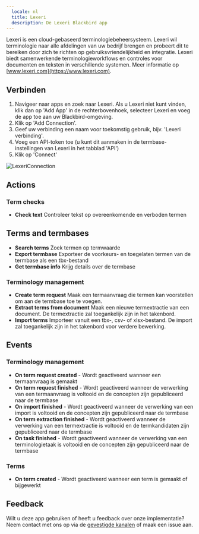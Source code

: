 ```yaml
---
  locale: nl
  title: Lexeri
  description: De Lexeri Blackbird app
---
```


<LinkCard title="View on Github" target="_blank" href="https://github.com/bb-io/Lexeri" icon="github" />

Lexeri is een cloud-gebaseerd terminologiebeheersysteem. Lexeri wil terminologie naar alle afdelingen van uw bedrijf brengen en probeert dit te bereiken door zich te richten op gebruiksvriendelijkheid en integratie. Lexeri biedt samenwerkende terminologieworkflows en controles voor documenten en teksten in verschillende systemen. Meer informatie op [www.lexeri.com](https://www.lexeri.com).

## Verbinden

1. Navigeer naar apps en zoek naar Lexeri. Als u Lexeri niet kunt vinden, klik dan op 'Add App' in de rechterbovenhoek, selecteer Lexeri en voeg de app toe aan uw Blackbird-omgeving.
2. Klik op 'Add Connection'.
3. Geef uw verbinding een naam voor toekomstig gebruik, bijv. 'Lexeri verbinding'.
4. Voeg een API-token toe (u kunt dit aanmaken in de termbase-instellingen van Lexeri in het tabblad 'API')
5. Klik op 'Connect'

![LexeriConnection](https://raw.githubusercontent.com/bb-io/Lexeri/main/image/README/connection.png)

## Actions

### Term checks

- **Check text** Controleer tekst op overeenkomende en verboden termen

## Terms and termbases

- **Search terms** Zoek termen op termwaarde
- **Export termbase** Exporteer de voorkeurs- en toegelaten termen van de termbase als een tbx-bestand
- **Get termbase info** Krijg details over de termbase

### Terminology management

- **Create term request** Maak een termaanvraag die termen kan voorstellen om aan de termbase toe te voegen.
- **Extract terms from document** Maak een nieuwe termextractie van een document. De termextractie zal toegankelijk zijn in het takenbord.
- **Import terms** Importeer vanuit een tbx-, csv- of xlsx-bestand. De import zal toegankelijk zijn in het takenbord voor verdere bewerking.

## Events

### Terminology management

- **On term request created** - Wordt geactiveerd wanneer een termaanvraag is gemaakt 
- **On term request finished** - Wordt geactiveerd wanneer de verwerking van een termaanvraag is voltooid en de concepten zijn gepubliceerd naar de termbase
- **On import finished** - Wordt geactiveerd wanneer de verwerking van een import is voltooid en de concepten zijn gepubliceerd naar de termbase
- **On term extraction finished** - Wordt geactiveerd wanneer de verwerking van een termextractie is voltooid en de termkandidaten zijn gepubliceerd naar de termbase
- **On task finished** - Wordt geactiveerd wanneer de verwerking van een terminologietaak is voltooid en de concepten zijn gepubliceerd naar de termbase

### Terms
- **On term created** - Wordt geactiveerd wanneer een term is gemaakt of bijgewerkt

## Feedback

Wilt u deze app gebruiken of heeft u feedback over onze implementatie? Neem contact met ons op via de [gevestigde kanalen](https://www.blackbird.io/) of maak een issue aan.
